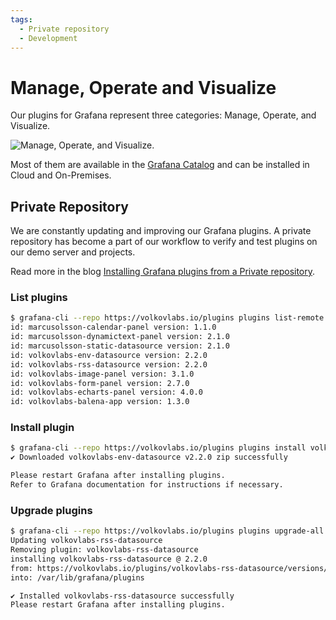 ```yaml
---
tags:
  - Private repository
  - Development
---
```



# Manage, Operate and Visualize

Our plugins for Grafana represent three categories: Manage, Operate, and Visualize.

<Image title="Manage, Operate, and Visualize." src="/img/plugins/intro.svg" />

Most of them are available in the [Grafana Catalog](https://grafana.com/grafana/plugins/) and can be installed in Cloud and On-Premises.

## Private Repository

We are constantly updating and improving our Grafana plugins. A private repository has become a part of our workflow to verify and test plugins on our demo server and projects.

Read more in the blog [Installing Grafana plugins from a Private repository](/blog/installing-grafana-plugins-from-a-private-repository-805b54a1add3).

### List plugins

```bash
$ grafana-cli --repo https://volkovlabs.io/plugins plugins list-remote
id: marcusolsson-calendar-panel version: 1.1.0
id: marcusolsson-dynamictext-panel version: 2.1.0
id: marcusolsson-static-datasource version: 2.1.0
id: volkovlabs-env-datasource version: 2.2.0
id: volkovlabs-rss-datasource version: 2.2.0
id: volkovlabs-image-panel version: 3.1.0
id: volkovlabs-form-panel version: 2.7.0
id: volkovlabs-echarts-panel version: 4.0.0
id: volkovlabs-balena-app version: 1.3.0
```

### Install plugin

```bash
$ grafana-cli --repo https://volkovlabs.io/plugins plugins install volkovlabs-env-datasource
✔ Downloaded volkovlabs-env-datasource v2.2.0 zip successfully

Please restart Grafana after installing plugins.
Refer to Grafana documentation for instructions if necessary.
```

### Upgrade plugins

```bash
$ grafana-cli --repo https://volkovlabs.io/plugins plugins upgrade-all
Updating volkovlabs-rss-datasource
Removing plugin: volkovlabs-rss-datasource
installing volkovlabs-rss-datasource @ 2.2.0
from: https://volkovlabs.io/plugins/volkovlabs-rss-datasource/versions/2.2.0/download
into: /var/lib/grafana/plugins

✔ Installed volkovlabs-rss-datasource successfully
Please restart Grafana after installing plugins.
```
